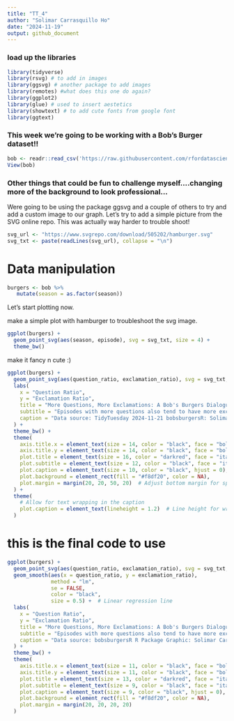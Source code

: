```yaml
---
title: "TT_4"
author: "Solimar Carrasquillo Ho"
date: "2024-11-19"
output: github_document
---
```


### load up the libraries
```r
library(tidyverse)
library(rsvg) # to add in images
library(ggsvg) # another package to add images
library(remotes) #what does this one do again?
library(ggplot2)
library(glue) # used to insert aestetics
library(showtext) # to add cute fonts from google font
library(ggtext)
```

### This week we're going to be working with a Bob's Burger dataset!! 

```r
bob <- readr::read_csv('https://raw.githubusercontent.com/rfordatascience/tidytuesday/master/data/2024/2024-11-19/episode_metrics.csv')
View(bob)
```

### Other things that could be fun to challenge myself....changing more of the background to look professional...
Were going to be using the package ggsvg and a couple of others to try and add a custom image to our graph. 
Let's try to add a simple picture from the SVG online repo. This was actually way harder to trouble shoot! 
```r
svg_url <- "https://www.svgrepo.com/download/505202/hamburger.svg"
svg_txt <- paste(readLines(svg_url), collapse = "\n")

```


# Data manipulation
```r
burgers <- bob %>% 
   mutate(season = as.factor(season)) 
```
  
Let's start plotting now.

make a simple plot with hamburger to troubleshoot the svg image.
```r
ggplot(burgers) + 
  geom_point_svg(aes(season, episode), svg = svg_txt, size = 4) + 
  theme_bw()
```


make it fancy n cute :)
```r
ggplot(burgers) +
  geom_point_svg(aes(question_ratio, exclamation_ratio), svg = svg_txt, size = 4) +
  labs(
    x = "Question Ratio", 
    y = "Exclamation Ratio", 
    title = "More Questions, More Exclamations: A Bob's Burgers Dialogue Study",
    subtitle = "Episodes with more questions also tend to have more exclamations, reflecting a heightened conversational or emotional tone.",
    caption = "Data source: TidyTuesday 2024-11-21 bobsburgersR: Solimar Carrasquillo Ho"
  ) +
  theme_bw() +
  theme(
    axis.title.x = element_text(size = 14, color = "black", face = "bold"),  
    axis.title.y = element_text(size = 14, color = "black", face = "bold"),  
    plot.title = element_text(size = 16, color = "darkred", face = "italic"),
    plot.subtitle = element_text(size = 12, color = "black", face = "italic"),
    plot.caption = element_text(size = 10, color = "black", hjust = 0),
    plot.background = element_rect(fill = "#f8df20", color = NA),
    plot.margin = margin(20, 20, 50, 20)  # Adjust bottom margin for space
  ) +
  theme(
    # Allow for text wrapping in the caption
    plot.caption = element_text(lineheight = 1.2)  # Line height for wrapped caption text
  )
```

# this is the final code to use

```r
ggplot(burgers) +
  geom_point_svg(aes(question_ratio, exclamation_ratio), svg = svg_txt, size = 4) +
  geom_smooth(aes(x = question_ratio, y = exclamation_ratio), 
              method = "lm", 
              se = FALSE, 
              color = "black", 
              size = 0.5) +  # Linear regression line
  labs(
    x = "Question Ratio", 
    y = "Exclamation Ratio", 
    title = "More Questions, More Exclamations: A Bob's Burgers Dialogue Study", 
    subtitle = "Episodes with more questions also tend to have more exclamations",
    caption = "Data source: bobsburgersR R Package Graphic: Solimar Carrasquillo Ho"
  ) +
  theme_bw() +
  theme(
    axis.title.x = element_text(size = 11, color = "black", face = "bold"),  
    axis.title.y = element_text(size = 11, color = "black", face = "bold"),  
    plot.title = element_text(size = 13, color = "darkred", face = "italic"),
    plot.subtitle = element_text(size = 9, color = "black", face = "italic"),
    plot.caption = element_text(size = 9, color = "black", hjust = 0),
    plot.background = element_rect(fill = "#f8df20", color = NA),
    plot.margin = margin(20, 20, 20, 20)
  )
```






